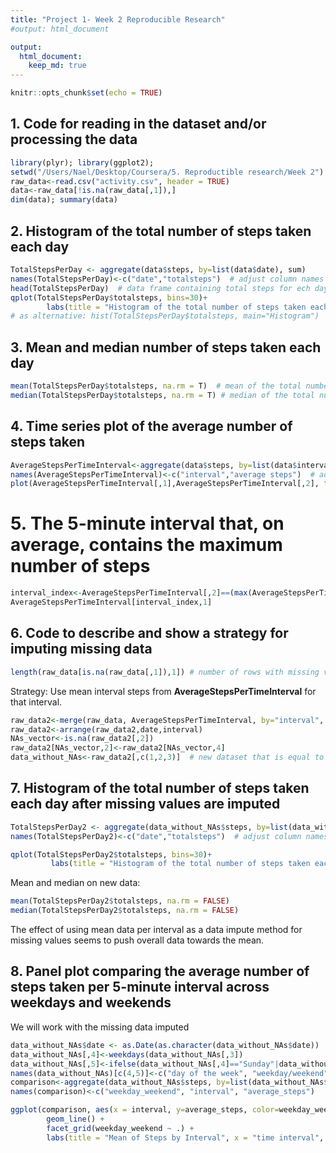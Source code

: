 ```yaml
---
title: "Project 1- Week 2 Reproducible Research"
#output: html_document

output: 
  html_document:
    keep_md: true
---
```


```r
knitr::opts_chunk$set(echo = TRUE)
```

## 1. Code for reading in the dataset and/or processing the data

```r
library(plyr); library(ggplot2);
setwd("/Users/Nael/Desktop/Coursera/5. Reproductible research/Week 2")
raw_data<-read.csv("activity.csv", header = TRUE)
data<-raw_data[!is.na(raw_data[,1]),] 
dim(data); summary(data)
```

## 2. Histogram of the total number of steps taken each day

```r
TotalStepsPerDay <- aggregate(data$steps, by=list(data$date), sum)  
names(TotalStepsPerDay)<-c("date","totalsteps")  # adjust column names
head(TotalStepsPerDay)  # data frame containing total steps for ech day
qplot(TotalStepsPerDay$totalsteps, bins=30)+
        labs(title = "Histogram of the total number of steps taken each day", x = "steps", y = "frequency") 
# as alternative: hist(TotalStepsPerDay$totalsteps, main="Histogram")
```

## 3. Mean and median number of steps taken each day
```r
mean(TotalStepsPerDay$totalsteps, na.rm = T)  # mean of the total number of steps taken per day
median(TotalStepsPerDay$totalsteps, na.rm = T) # median of the total number of steps taken per day
```

## 4. Time series plot of the average number of steps taken
```r
AverageStepsPerTimeInterval<-aggregate(data$steps, by=list(data$interval), mean)
names(AverageStepsPerTimeInterval)<-c("interval","average steps")  # adjust column names
plot(AverageStepsPerTimeInterval[,1],AverageStepsPerTimeInterval[,2], type="l", xlab = "time interval", ylab="avrage steps", main="Average number of steps taken during the day")
```

# 5. The 5-minute interval that, on average, contains the maximum number of steps
```r
interval_index<-AverageStepsPerTimeInterval[,2]==(max(AverageStepsPerTimeInterval[,2]))
AverageStepsPerTimeInterval[interval_index,1]
```

## 6. Code to describe and show a strategy for imputing missing data
```r
length(raw_data[is.na(raw_data[,1]),1]) # number of rows with missing values
```
Strategy: Use mean interval steps from **AverageStepsPerTimeInterval** for that interval.
```r
raw_data2<-merge(raw_data, AverageStepsPerTimeInterval, by="interval", all = TRUE)
raw_data2<-arrange(raw_data2,date,interval)   
NAs_vector<-is.na(raw_data2[,2])
raw_data2[NAs_vector,2]<-raw_data2[NAs_vector,4]
data_without_NAs<-raw_data2[,c(1,2,3)]  # new dataset that is equal to the original dataset but with the missing data filled in.
```

## 7. Histogram of the total number of steps taken each day after missing values are imputed
```r
TotalStepsPerDay2 <- aggregate(data_without_NAs$steps, by=list(data_without_NAs$date), sum)  
names(TotalStepsPerDay2)<-c("date","totalsteps")  # adjust column names

qplot(TotalStepsPerDay2$totalsteps, bins=30)+ 
         labs(title = "Histogram of the total number of steps taken each day", x = "steps", y = "frequency")
```
Mean and median on new data:
```r
mean(TotalStepsPerDay2$totalsteps, na.rm = FALSE)
median(TotalStepsPerDay2$totalsteps, na.rm = FALSE)
```
The effect of using mean data per interval as a data impute method for missing values seems to push overall data towards the mean.

## 8. Panel plot comparing the average number of steps taken per 5-minute interval across weekdays and weekends

We will work with the missing data imputed
```r
data_without_NAs$date <- as.Date(as.character(data_without_NAs$date))
data_without_NAs[,4]<-weekdays(data_without_NAs[,3])
data_without_NAs[,5]<-ifelse(data_without_NAs[,4]=="Sunday"|data_without_NAs[,4]=="Saturday", "Weekend", "Weekday")
names(data_without_NAs)[c(4,5)]<-c("day of the week", "weekday/weekend")
comparison<-aggregate(data_without_NAs$steps, by=list(data_without_NAs$`weekday/weekend`, data_without_NAs$interval), mean)
names(comparison)<-c("weekday_weekend", "interval", "average_steps")

ggplot(comparison, aes(x = interval, y=average_steps, color=weekday_weekend)) +
        geom_line() +
        facet_grid(weekday_weekend ~ .) +
        labs(title = "Mean of Steps by Interval", x = "time interval", y = "steps")

```


